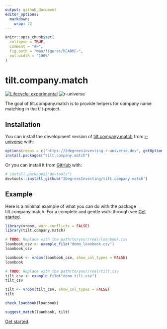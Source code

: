 ```yaml
---
output: github_document
editor_options: 
  markdown: 
    wrap: 72
---
```


<!-- README.md is generated from README.Rmd. Please edit that file -->

```r
knitr::opts_chunk$set(
  collapse = TRUE,
  comment = "#>",
  fig.path = "man/figures/README-",
  out.width = "100%"
)
```

# tilt.company.match

<!-- badges: start -->
[![Lifecycle: experimental](https://img.shields.io/badge/lifecycle-experimental-orange.svg)](https://lifecycle.r-lib.org/articles/stages.html#experimental)
![r-universe](https://2DegreesInvesting.r-universe.dev/badges/tilt.company.match)
<!-- badges: end -->

The goal of tilt.company.match is to provide helpers for company name
matching in the tilt-project.

## Installation

You can install the development version of
[tilt.company.match](https://github.com/2DegreesInvesting/tilt.company.match)
from [r-universe](https://r-universe.dev/) with:

```r
options(repos = c("https://2degreesinvesting.r-universe.dev", getOption("repos")))
install.packages("tilt.company.match")
```

Or you can install it from [GitHub](https://github.com/) with:

``` r
# install.packages("devtools")
devtools::install_github("2DegreesInvesting/tilt.company.match")
```

## Example

Here is a minimal example of what you can do with the package
tilt.company.match. For a complete and gentle walk-through see [Get
started](https://2degreesinvesting.github.io/tilt.company.match/articles/tilt-company-match.html).

```r
library(vroom, warn.conflicts = FALSE)
library(tilt.company.match)

# TODO: Replace with the path/to/your/real/loanbook.csv
loanbook_csv <- example_file("demo_loanbook.csv")
loanbook_csv

loanbook <- vroom(loanbook_csv, show_col_types = FALSE)
loanbook

# TODO: Replace with the path/to/your/real/tilt.csv
tilt_csv <- example_file("demo_tilt.csv")
tilt_csv

tilt <- vroom(tilt_csv, show_col_types = FALSE)
tilt

check_loanbook(loanbook)

suggest_match(loanbook, tilt)
```

[Get
started](https://2degreesinvesting.github.io/tilt.company.match/articles/tilt-company-match.html).
